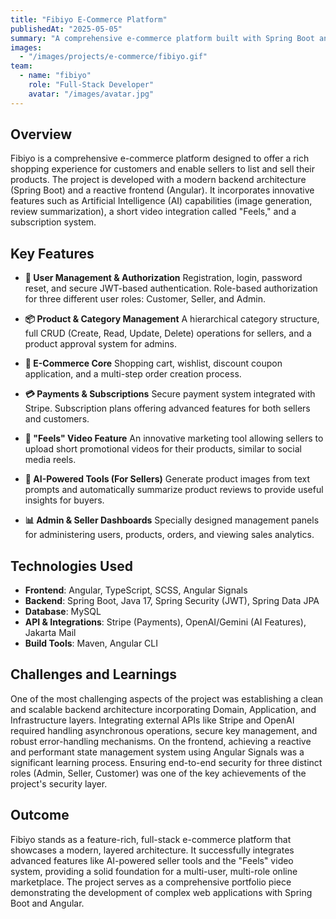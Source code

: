 ```yaml
---
title: "Fibiyo E-Commerce Platform"
publishedAt: "2025-05-05"
summary: "A comprehensive e-commerce platform built with Spring Boot and Angular, featuring AI-powered seller tools, a short-video 'Feels' feature, and a subscription system."
images:
  - "/images/projects/e-commerce/fibiyo.gif"
team:
  - name: "fibiyo"
    role: "Full-Stack Developer"
    avatar: "/images/avatar.jpg"
---
```


## Overview

Fibiyo is a comprehensive e-commerce platform designed to offer a rich shopping experience for customers and enable sellers to list and sell their products. The project is developed with a modern backend architecture (Spring Boot) and a reactive frontend (Angular). It incorporates innovative features such as Artificial Intelligence (AI) capabilities (image generation, review summarization), a short video integration called "Feels," and a subscription system.

## Key Features

- **🔐 User Management & Authorization**
  Registration, login, password reset, and secure JWT-based authentication. Role-based authorization for three different user roles: Customer, Seller, and Admin.

- **📦 Product & Category Management**
  A hierarchical category structure, full CRUD (Create, Read, Update, Delete) operations for sellers, and a product approval system for admins.

- **🛒 E-Commerce Core**
  Shopping cart, wishlist, discount coupon application, and a multi-step order creation process.

- **💳 Payments & Subscriptions**
  Secure payment system integrated with Stripe. Subscription plans offering advanced features for both sellers and customers.

- **🎥 "Feels" Video Feature**
  An innovative marketing tool allowing sellers to upload short promotional videos for their products, similar to social media reels.

- **🤖 AI-Powered Tools (For Sellers)**
  Generate product images from text prompts and automatically summarize product reviews to provide useful insights for buyers.

- **📊 Admin & Seller Dashboards**
  Specially designed management panels for administering users, products, orders, and viewing sales analytics.

## Technologies Used

- **Frontend**: Angular, TypeScript, SCSS, Angular Signals
- **Backend**: Spring Boot, Java 17, Spring Security (JWT), Spring Data JPA
- **Database**: MySQL
- **API & Integrations**: Stripe (Payments), OpenAI/Gemini (AI Features), Jakarta Mail
- **Build Tools**: Maven, Angular CLI

## Challenges and Learnings

One of the most challenging aspects of the project was establishing a clean and scalable backend architecture incorporating Domain, Application, and Infrastructure layers. Integrating external APIs like Stripe and OpenAI required handling asynchronous operations, secure key management, and robust error-handling mechanisms. On the frontend, achieving a reactive and performant state management system using Angular Signals was a significant learning process. Ensuring end-to-end security for three distinct roles (Admin, Seller, Customer) was one of the key achievements of the project's security layer.

## Outcome

Fibiyo stands as a feature-rich, full-stack e-commerce platform that showcases a modern, layered architecture. It successfully integrates advanced features like AI-powered seller tools and the "Feels" video system, providing a solid foundation for a multi-user, multi-role online marketplace. The project serves as a comprehensive portfolio piece demonstrating the development of complex web applications with Spring Boot and Angular.

